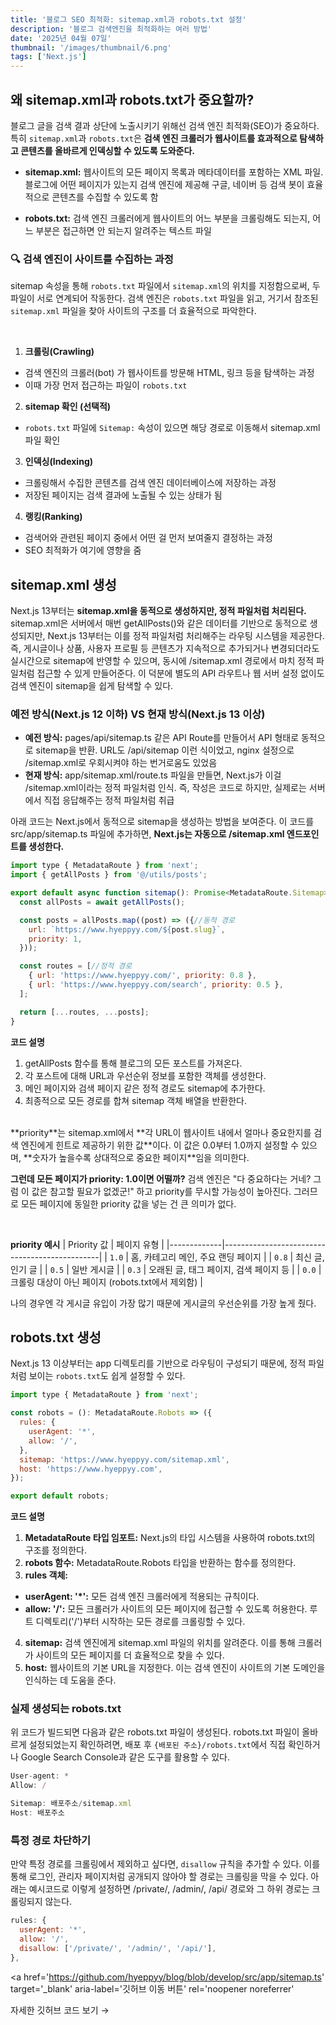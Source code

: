 ```yaml
---
title: '블로그 SEO 최적화: sitemap.xml과 robots.txt 설정'
description: '블로그 검색엔진을 최적화하는 여러 방법'
date: '2025년 04월 07일'
thumbnail: '/images/thumbnail/6.png'
tags: ['Next.js']
---
```


## 왜 sitemap.xml과 robots.txt가 중요할까?

블로그 글을 검색 결과 상단에 노출시키기 위해선 검색 엔진 최적화(SEO)가 중요하다.
특히 `sitemap.xml`과 `robots.txt`은 **검색 엔진 크롤러가 웹사이트를 효과적으로 탐색하고 콘텐츠를 올바르게 인덱싱할 수 있도록 도와준다.**

- **sitemap.xml:** 웹사이트의 모든 페이지 목록과 메타데이터를 포함하는 XML 파일. 블로그에 어떤 페이지가 있는지 검색 엔진에 제공해
  구글, 네이버 등 검색 봇이 효율적으로 콘텐츠를 수집할 수 있도록 함

- **robots.txt:** 검색 엔진 크롤러에게 웹사이트의 어느 부분을 크롤링해도 되는지, 어느 부분은 접근하면 안 되는지 알려주는 텍스트 파일

### 🔍 검색 엔진이 사이트를 수집하는 과정

sitemap 속성을 통해 `robots.txt` 파일에서 `sitemap.xml`의 위치를 지정함으로써, 두 파일이 서로 연계되어 작동한다.
검색 엔진은 `robots.txt` 파일을 읽고, 거기서 참조된 `sitemap.xml` 파일을 찾아 사이트의 구조를 더 효율적으로 파악한다.

<br />

1. **크롤링(Crawling)**

- 검색 엔진의 크롤러(bot) 가 웹사이트를 방문해 HTML, 링크 등을 탐색하는 과정
- 이때 가장 먼저 접근하는 파일이 `robots.txt`

2. **sitemap 확인 (선택적)**

- `robots.txt` 파일에 `Sitemap:` 속성이 있으면 해당 경로로 이동해서 sitemap.xml 파일 확인

3. **인덱싱(Indexing)**

- 크롤링해서 수집한 콘텐츠를 검색 엔진 데이터베이스에 저장하는 과정
- 저장된 페이지는 검색 결과에 노출될 수 있는 상태가 됨

4. **랭킹(Ranking)**

- 검색어와 관련된 페이지 중에서 어떤 걸 먼저 보여줄지 결정하는 과정
- SEO 최적화가 여기에 영향을 줌

## sitemap.xml 생성

Next.js 13부터는 **sitemap.xml을 동적으로 생성하지만, 정적 파일처럼 처리된다.**
sitemap.xml은 서버에서 매번 getAllPosts()와 같은 데이터를 기반으로 동적으로 생성되지만, Next.js 13부터는 이를 정적 파일처럼 처리해주는 라우팅 시스템을 제공한다.
즉, 게시글이나 상품, 사용자 프로필 등 콘텐츠가 지속적으로 추가되거나 변경되더라도 실시간으로 sitemap에 반영할 수 있으며, 동시에 /sitemap.xml 경로에서 마치 정적 파일처럼 접근할 수 있게 만들어준다.
이 덕분에 별도의 API 라우트나 웹 서버 설정 없이도 검색 엔진이 sitemap을 쉽게 탐색할 수 있다.

### 예전 방식(Next.js 12 이하) VS 현재 방식(Next.js 13 이상)

- **예전 방식:** pages/api/sitemap.ts 같은 API Route를 만들어서 API 형태로 동적으로 sitemap을 반환. URL도 /api/sitemap 이런 식이었고, nginx 설정으로 /sitemap.xml로 우회시켜야 하는 번거로움도 있었음
- **현재 방식:** app/sitemap.xml/route.ts 파일을 만들면, Next.js가 이걸 /sitemap.xml이라는 정적 파일처럼 인식. 즉, 작성은 코드로 하지만, 실제로는 서버에서 직접 응답해주는 정적 파일처럼 취급

아래 코드는 Next.js에서 동적으로 sitemap을 생성하는 방법을 보여준다. 이 코드를
src/app/sitemap.ts 파일에 추가하면, **Next.js는 자동으로 /sitemap.xml
엔드포인트를 생성한다.**

```js {title="src/app/sitemap.ts"}
import type { MetadataRoute } from 'next';
import { getAllPosts } from '@/utils/posts';

export default async function sitemap(): Promise<MetadataRoute.Sitemap> {
  const allPosts = await getAllPosts();

  const posts = allPosts.map((post) => ({//동적 경로
    url: `https://www.hyeppyy.com/${post.slug}`,
    priority: 1,
  }));

  const routes = [//정적 경로
    { url: 'https://www.hyeppyy.com/', priority: 0.8 },
    { url: 'https://www.hyeppyy.com/search', priority: 0.5 },
  ];

  return [...routes, ...posts];
}
```

**코드 설명**

1. getAllPosts 함수를 통해 블로그의 모든 포스트를 가져온다.
2. 각 포스트에 대해 URL과 우선순위 정보를 포함한 객체를 생성한다.
3. 메인 페이지와 검색 페이지 같은 정적 경로도 sitemap에 추가한다.
4. 최종적으로 모든 경로를 합쳐 sitemap 객체 배열을 반환한다.

<br />
**priority**는 sitemap.xml에서 **각 URL이 웹사이트 내에서 얼마나 중요한지를 검색
엔진에게 힌트로 제공하기 위한 값**이다. 이 값은 0.0부터 1.0까지 설정할 수
있으며, **숫자가 높을수록 상대적으로 중요한 페이지**임을 의미한다.

**그런데 모든 페이지가 priority: 1.0이면 어떨까?** 검색 엔진은 "다 중요하다는 거네? 그럼 이 값은 참고할 필요가 없겠군!" 하고 priority를 무시할 가능성이 높아진다.
그러므로 모든 페이지에 동일한 priority 값을 넣는 건 큰 의미가 없다.

<br />

**priority 예시**
| Priority 값 | 페이지 유형 |
|-------------|-----------------------------------------------|
| `1.0` | 홈, 카테고리 메인, 주요 랜딩 페이지 |
| `0.8` | 최신 글, 인기 글 |
| `0.5` | 일반 게시글 |
| `0.3` | 오래된 글, 태그 페이지, 검색 페이지 등 |
| `0.0` | 크롤링 대상이 아닌 페이지 (robots.txt에서 제외함) |

나의 경우엔 각 게시글 유입이 가장 많기 때문에 게시글의 우선순위를 가장 높게 줬다.

## robots.txt 생성

Next.js 13 이상부터는 app 디렉토리를 기반으로 라우팅이 구성되기 때문에, 정적 파일처럼 보이는 `robots.txt`도 쉽게 설정할 수 있다.

```js {title="src/app/robots.ts"}
import type { MetadataRoute } from 'next';

const robots = (): MetadataRoute.Robots => ({
  rules: {
    userAgent: '*',
    allow: '/',
  },
  sitemap: 'https://www.hyeppyy.com/sitemap.xml',
  host: 'https://www.hyeppyy.com',
});

export default robots;
```

**코드 설명**

1. **MetadataRoute 타입 임포트:** Next.js의 타입 시스템을 사용하여 robots.txt의 구조를 정의한다.
2. **robots 함수:** MetadataRoute.Robots 타입을 반환하는 함수를 정의한다.
3. **rules 객체:**

- **userAgent: '\*':** 모든 검색 엔진 크롤러에게 적용되는 규칙이다.
- **allow: '/':** 모든 크롤러가 사이트의 모든 페이지에 접근할 수 있도록 허용한다. 루트 디렉토리('/')부터 시작하는 모든 경로를 크롤링할 수 있다.

4. **sitemap:** 검색 엔진에게 sitemap.xml 파일의 위치를 알려준다. 이를 통해 크롤러가 사이트의 모든 페이지를 더 효율적으로 찾을 수 있다.
5. **host:** 웹사이트의 기본 URL을 지정한다. 이는 검색 엔진이 사이트의 기본 도메인을 인식하는 데 도움을 준다.

### 실제 생성되는 robots.txt

위 코드가 빌드되면 다음과 같은 robots.txt 파일이 생성된다.
robots.txt 파일이 올바르게 설정되었는지 확인하려면, 배포 후 `{배포된 주소}/robots.txt`에서 직접 확인하거나 Google Search Console과 같은 도구를 활용할 수 있다.

```js
User-agent: *
Allow: /

Sitemap: 배포주소/sitemap.xml
Host: 배포주소
```

### 특정 경로 차단하기

만약 특정 경로를 크롤링에서 제외하고 싶다면, `disallow` 규칙을 추가할 수 있다.
이를 통해 로그인, 관리자 페이지처럼 공개되지 않아야 할 경로는 크롤링을 막을 수 있다.
아래는 예시코드로 이렇게 설정하면 /private/, /admin/, /api/ 경로와 그 하위 경로는 크롤링되지 않는다.

```js {title="src/app/robots.ts"}
rules: {
  userAgent: '*',
  allow: '/',
  disallow: ['/private/', '/admin/', '/api/'],
},
```

<a
  href='https://github.com/hyeppyy/blog/blob/develop/src/app/sitemap.ts'
  target='_blank'
  aria-label='깃허브 이동 버튼'
  rel='noopener noreferrer'
>
  자세한 깃허브 코드 보기 →
</a>
